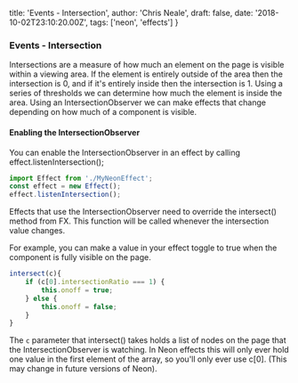   title: 'Events - Intersection',
  author: 'Chris Neale',
  draft: false,
  date: '2018-10-02T23:10:20.00Z',
  tags: ['neon', 'effects']
}

### Events - Intersection

Intersections are a measure of how much an element on the page is visible within a viewing area. If the element is entirely outside of the area then the intersection is 0, and if it's entirely inside then the intersection is 1. Using a series of thresholds we can determine how much the element is inside the area. Using an IntersectionObserver we can make effects that change depending on how much of a component is visible.

#### Enabling the IntersectionObserver

You can enable the IntersectionObserver in an effect by calling effect.listenIntersection();

```javascript
import Effect from './MyNeonEffect';
const effect = new Effect();
effect.listenIntersection();
```

Effects that use the IntersectionObserver need to override the intersect() method from FX. This function will be called whenever the intersection value changes.

For example, you can make a value in your effect toggle to true when the component is fully visible on the page.

```javascript
intersect(c){
    if (c[0].intersectionRatio === 1) {
        this.onoff = true;
    } else {
        this.onoff = false;
    }
}
```

The `c` parameter that intersect() takes holds a list of nodes on the page that the IntersectionObserver is watching. In Neon effects this will only ever hold one value in the first element of the array, so you'll only ever use c[0]. (This may change in future versions of Neon).